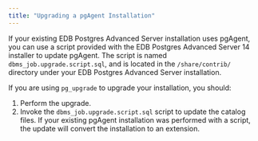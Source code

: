 ```yaml
---
title: "Upgrading a pgAgent Installation"
---
```


If your existing EDB Postgres Advanced Server installation uses pgAgent, you can use a script provided with the EDB Postgres Advanced Server 14 installer to update pgAgent. The script is named `dbms_job.upgrade.script.sql`, and is located in the `/share/contrib/` directory under your EDB Postgres Advanced Server installation.

If you are using `pg_upgrade` to upgrade your installation, you should:

1.  Perform the upgrade.
2.  Invoke the `dbms_job.upgrade.script.sql` script to update the catalog files. If your existing pgAgent installation was performed with a script, the update will convert the installation to an extension.
